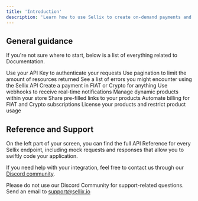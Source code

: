 ```yaml
---
title: 'Introduction'
description: 'Learn how to use Sellix to create on-demand payments and interact with your store'
---
```


## General guidance

If you're not sure where to start, below is a list of everything related to Documentation.

<CardGroup cols={3}>
  <Card
    title="Authentication"
    icon="key-skeleton"
    href="/api-reference/authentication"
  >
    Use your API Key to authenticate your requests
  </Card>
  <Card
    title="Pagination"
    icon="page-caret-up"
    href="/api-reference/pagination"
  >
    Use pagination to limit the amount of resources returned
  </Card>
  <Card
    title="Errors"
    icon="bomb"
    href="/api-reference/errors"
  >
    See a list of errors you might encounter using the Sellix API
  </Card>
  <Card
    title="Payments"
    icon="credit-card"
    href="/api-reference/payments/post-payments"
  >
    Create a payment in FIAT or Crypto for anything
  </Card>
  <Card
    title="Webhooks"
    icon="webhook"
    href="/api-reference/webhooks"
  >
    Use webhooks to receive real-time notifications
  </Card>
  <Card
    title="Dynamic Products"
    icon="conveyor-belt-arm"
    href="/api-reference/dynamic-products"
  >
    Manage dynamic products within your store
  </Card>
  <Card
    title="Prefilled Links"
    icon="link"
    href="/api-reference/prefilled-links"
  >
    Share pre-filled links to your products
  </Card>
  <Card
    title="Subscriptions"
    icon="arrow-progress"
    href="/api-reference/subscriptions"
  >
    Automate billing for FIAT and Crypto subscriptions
  </Card>
  <Card
    title="Licenses"
    icon="scanner-keyboard"
    href="/api-reference/licenses"
  >
    License your products and restrict product usage
  </Card>
</CardGroup>

## Reference and Support

On the left part of your screen, you can find the full API Reference for every Sellix endpoint, including mock requests and responses that allow you to swiftly code your application.

If you need help with your integration, feel free to contact us through our [Discord community](https://sellix.io/discord).

<Note>Please do not use our Discord Community for support-related questions. Send an email to support@sellix.io</Note>
